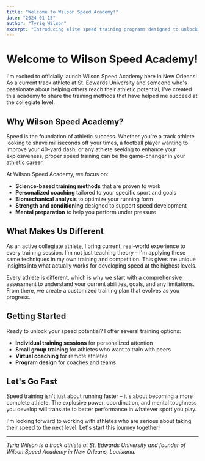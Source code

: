 ```yaml
---
title: "Welcome to Wilson Speed Academy!"
date: "2024-01-15"
author: "Tyriq Wilson"
excerpt: "Introducing elite speed training programs designed to unlock your athletic potential."
---
```


# Welcome to Wilson Speed Academy!

I'm excited to officially launch Wilson Speed Academy here in New Orleans! As a current track athlete at St. Edwards University and someone who's passionate about helping others reach their athletic potential, I've created this academy to share the training methods that have helped me succeed at the collegiate level.

## Why Wilson Speed Academy?

Speed is the foundation of athletic success. Whether you're a track athlete looking to shave milliseconds off your times, a football player wanting to improve your 40-yard dash, or any athlete seeking to enhance your explosiveness, proper speed training can be the game-changer in your athletic career.

At Wilson Speed Academy, we focus on:

- **Science-based training methods** that are proven to work
- **Personalized coaching** tailored to your specific sport and goals  
- **Biomechanical analysis** to optimize your running form
- **Strength and conditioning** designed to support speed development
- **Mental preparation** to help you perform under pressure

## What Makes Us Different

As an active collegiate athlete, I bring current, real-world experience to every training session. I'm not just teaching theory – I'm applying these same techniques in my own training and competition. This gives me unique insights into what actually works for developing speed at the highest levels.

Every athlete is different, which is why we start with a comprehensive assessment to understand your current abilities, goals, and any limitations. From there, we create a customized training plan that evolves as you progress.

## Getting Started

Ready to unlock your speed potential? I offer several training options:

- **Individual training sessions** for personalized attention
- **Small group training** for athletes who want to train with peers
- **Virtual coaching** for remote athletes
- **Program design** for coaches and teams

## Let's Go Fast

Speed training isn't just about running faster – it's about becoming a more complete athlete. The explosive power, coordination, and mental toughness you develop will translate to better performance in whatever sport you play.

I'm looking forward to working with athletes who are serious about taking their speed to the next level. Let's start this journey together!

---

*Tyriq Wilson is a track athlete at St. Edwards University and founder of Wilson Speed Academy in New Orleans, Louisiana.* 